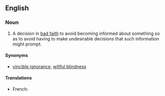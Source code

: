==English==

===Noun===
{{en-noun|head=[[willful]] [[ignorance]]|-}}

# {{context|idiomatic|legal|lang=en}} A decision in [[bad faith]] to avoid becoming informed about something so as to avoid having to make undesirable decisions that such information might prompt.

====Synonyms====
* {{sense|bad-faith decision to remain ignorant}} [[vincible ignorance]], [[willful blindness]]

====Translations====
{{trans-top|A decision in bad faith to avoid becoming informed}}
* French: {{t-|fr|aveuglement volontaire|m}}
{{trans-mid}}
{{trans-bottom}}